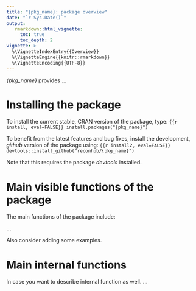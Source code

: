```yaml
---
title: "{pkg_name}: package overview"
date: "`r Sys.Date()`"
output:
   rmarkdown::html_vignette:
     toc: true
     toc_depth: 2
vignette: >
  %\VignetteIndexEntry{{Overview}}
  %\VignetteEngine{{knitr::rmarkdown}}
  %\VignetteEncoding{{UTF-8}}
---
```


*{pkg_name}* provides ...

# Installing the package

To install the current stable, CRAN version of the package, type:
```{{r install, eval=FALSE}}
install.packages("{pkg_name}")
```

To benefit from the latest features and bug fixes, install the development, *github* version of the package using:
```{{r install2, eval=FALSE}}
devtools::install_github("reconhub/{pkg_name}")
```

Note that this requires the package *devtools* installed.

# Main visible functions of the package

The main functions of the package include:

...

Also consider adding some examples.

# Main internal functions

In case you want to describe internal function as well.
... 


